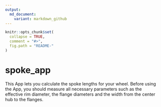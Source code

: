 ```yaml
---
output:
  md_document:
    variant: markdown_github
---
```


<!-- README.md is generated from README.Rmd. Please edit that file -->

```r
knitr::opts_chunk$set(
  collapse = TRUE,
  comment = "#>",
  fig.path = "README-"
)
```
# spoke_app

This App lets you calculate the spoke lengths for your wheel. Before using the App, you should measure all necessary parameters such as the effective rim diameter, the flange diameters and the width from the center hub to the flanges.
